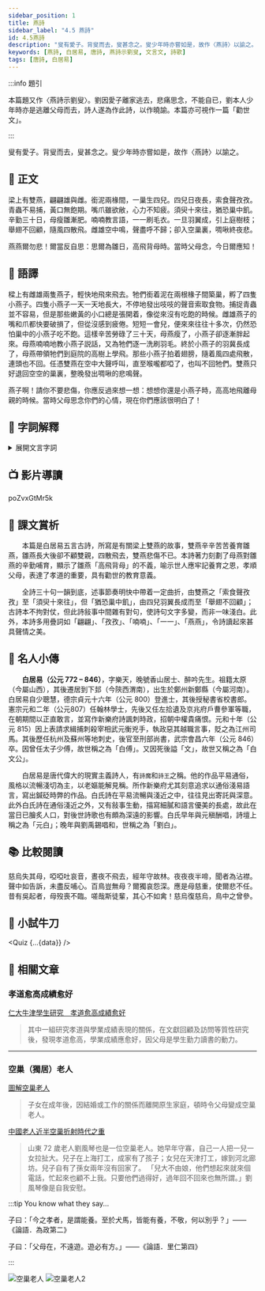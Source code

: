 ```yaml
---
sidebar_position: 1
title: 燕詩
sidebar_label: "4.5 燕詩"
id: 4.5燕詩
description: "叟有愛子。背叟而去，叟甚念之。叟少年時亦嘗如是，故作〈燕詩〉以諭之。"
keywords: [燕詩, 白居易, 唐詩, 燕詩示劉叟, 文言文, 詩歌]
tags: [唐詩, 白居易]
---
```


<Author name='白居易' />

:::info 題引

<p className="pre-text">本篇題又作〈燕詩示劉叟〉。劉因愛子離家逃去，悲痛思念，不能自已，劉本人少年時亦是逃離父母而去，詩人遂為作此詩，以作曉諭。本篇亦可視作一篇「勸世文」。</p>

:::

<p className="pre-text">叟有愛子。背叟而去，叟甚念之。叟少年時亦嘗如是，故作〈燕詩〉以諭之。</p>

## 📖 正文

<div className="main-text poetry" style={{maxWidth: "48rem", textAlign: "justify", textAlignLast: "justify", margin: "0 auto" }}>

<p><Annotate title="同「樑」，架在柱上，用來支撐屋頂的橫木。">梁</Annotate>上有雙燕，翩翩雄與雌。<Annotate title="用嘴含物或叼物。">銜</Annotate>泥兩<Annotate title="架在屋梁橫木上，以承接木條及屋頂的木材。">椽</Annotate>間，一巢生四兒。四兒日夜長，<Annotate title="討食。粵：[摵]，[saak3]。">索食</Annotate>聲<Annotate title="狀聲詞，形容鳥鳴聲。粵：[之]，[zi1]">孜孜</Annotate>。青蟲不易捕，<Annotate title="雛鳥出生時，嘴為黃色，故稱以借代小燕子。">黃口</Annotate>無飽期。嘴爪雖<Annotate title="將要破損。將：將要。敝：毀壞，指殘損，或作「弊」。">欲敝</Annotate>，心力不知疲。<Annotate title="片刻之間。">須臾</Annotate>十來往，<Annotate title="仍然。">猶</Annotate>恐巢中飢。辛勤三十日，母瘦雛漸肥。喃喃教言語，一一刷毛衣。一旦羽翼成，引上庭樹枝；舉翅不回顧，隨風四散飛。雌雄空中鳴，聲盡呼不歸；卻入空巢裏，<Annotate title="形容鳥叫聲。粵：[周周]，[zau1zau1]；亦讀作[嘲周]，[zaau1zau1]。">啁啾</Annotate>終夜悲。</p>

<p>燕燕爾勿悲！爾當反自思：思爾為雛日，高飛背母時。當時父母念，今日爾應知！<span style={{ width: "14em", display: "inline-block" }} /></p>

</div>

## 📝 語譯

<div className="translation-text">

樑上有雌雄兩隻燕子，輕快地飛來飛去。牠們銜着泥在兩根椽子間築巢，孵了四隻小燕子。四隻小燕子一天一天地長大，不停地發出吱吱的聲音索取食物。捕捉青蟲並不容易，但是那些嫩黃的小口總是張開着，像從來沒有吃飽的時候。雌雄燕子的嘴和爪都快要破損了，但從沒感到疲倦。短短一會兒，便來來往往十多次，仍然恐怕巢中的小燕子吃不飽。這樣辛苦勞碌了三十天，母燕瘦了，小燕子卻逐漸胖起來。母燕喃喃地教小燕子説話，又為牠們逐一洗刷羽毛。終於小燕子的羽冀長成了，母燕帶領牠們到庭院的高樹上學飛。那些小燕子拍着翅膀，隨着風四處飛散，連頭也不回。任憑雙燕在空中大聲呼叫，直至喉嚨都啞了，也叫不回牠們。雙燕只好退回空空的巢裏，整晚發出啁啾的悲鳴聲。

燕子啊！請你不要悲傷，你應反過來想一想：想想你還是小燕子時，高高地飛離母親的時候。當時父母思念你們的心情，現在你們應該很明白了！

</div>

## 💬 字詞解釋

<details>
  <summary>展開文言字詞</summary>

1. 梁：同「樑」，架在柱上，用來支撐屋頂的橫木。
   
2. 銜：用嘴含物或叼物。

3. 椽：架在屋梁橫木上，以承接木條及屋頂的木材。
> ![椽梁之辨](/img/S1/4.5燕詩/梁椽.jpeg)

4. 索食：討食。索：<span className="py-circle">粵</span> [摵]，[saak3]。
   
5. 孜孜：狀聲詞，形容鳥鳴聲。<span className="py-circle">粵</span> [之]，[zi1]。
   
6. 黃口：雛鳥出生時，嘴為黃色，故稱以借代小燕子。
> ![黃口無飽期](/img/S1/4.5燕詩/黃口無飽期.jpg)
   
7. 欲敝：將要破損。將：將要。敝：毀壞，指殘損，或作「弊」。
   
8. 須臾：片刻之間。
 
:::tip 文言詞彙

俄、俄而、俄頃、少頃、少時、少間、須臾、斯須、彈指、刹那  
以上詞語都是形容`短暫的時間`。  

:::  

9. 猶：仍然。    

10.  啁啾：形容鳥叫聲。<span className="py-circle">粵</span> [周周]，[zau1zau1]；亦讀作[嘲周]，[zaau1zau1]。  
   
</details>

## 📺 影片導讀

<Tabs>
  <TabItem value="作者介紹" default>
    <Youtube>poZvxGtMr5k</Youtube>
  </TabItem>
</Tabs>

## 🌈 課文賞析

　　本篇是白居易五言古詩，所寫是有關梁上雙燕的故事，雙燕辛辛苦苦養育雛燕，雛燕長大後卻不顧雙親，四散飛去，雙燕悲傷不已。本詩著力刻劃了母燕對雛燕的辛勤哺育，顯示了雛燕「高飛背母」的不義，喻示世人應牢記養育之恩，孝順父母，表達了孝道的重要，具有勸世的教育意義。

　　全詩三十句一韻到底，述事節奏明快中帶着一定曲折，由雙燕之「索食聲孜孜」至「須臾十來往」，但「猶恐巢中飢」，由四兒羽翼長成而至「舉翅不回顧」；古詩本不拘對仗，但此詩敍事中間雜有對句，使詩句文字多變，而非一味淺白。此外，本詩多用疊詞如「翩翩」、「孜孜」、「喃喃」、「一一」、「燕燕」，令詩讀起來甚具聲情之美。

## 🦹 名人小傳

　　**白居易（公元 772 – 846）**，字樂天，晚號香山居士、醉吟先生。祖籍太原（今屬山西），其後遷居到下邽（今陝西渭南），出生於鄭州新鄭縣（今屬河南）。白居易自少聰慧，德宗貞元十六年（公元 800）登進士，其後授秘書省校書郎。憲宗元和二年（公元807）任翰林學士，先後又任左拾遺及京兆府戶曹參軍等職，在朝期間以正直敢言，並寫作新樂府詩諷刺時政，招朝中權貴痛恨。元和十年（公元 815）因上表請求緝捕刺殺宰相武元衡兇手，執政惡其越職言事，貶之為江州司馬。其後歷任杭州及蘇州等地刺史，後官至刑部尚書，武宗會昌六年（公元 846）卒。因曾任太子少傅，故世稱之為「白傅」。又因死後謚「文」，故世又稱之為「白文公」。

　　白居易是唐代偉大的現實主義詩人，有`詩魔`和`詩王`之稱。他的作品平易通俗，風格以流暢淺切為主，以老嫗能解見稱。所作新樂府尤其刻意追求以通俗淺易語言，寫出鍼砭時弊的作品。白氏詩在平易流暢與淺近之中，往往見出寄託與深意。此外白氏詩在通俗淺近之外，又有敍事生動，描寫細膩和語言優美的長處，故此在當日已膾炙人口，對後世詩歌也有頗為深遠的影響。白氏早年與元稹酬唱，詩壇上稱之為「元白」；晚年與劉禹錫唱和，世稱之為「劉白」。

## 📚 比較閱讀

<Author name='白居易' source="〈慈烏夜啼〉" />

<p className="translation-text poetry">慈烏失其母，啞啞吐哀音，晝夜不飛去，經年守故林。夜夜夜半啼，聞者為沾襟。聲中如告訴，未盡反哺心。百鳥豈無母？爾獨哀怨深。應是母慈重，使爾悲不任。昔有吳起者，母歿喪不臨。嗟哉斯徒輩，其心不如禽！慈烏復慈烏，鳥中之曾參。</p>

## 🚀 小試牛刀


<Quiz {...{data}} />

## 🔗 相關文章

### 孝道愈高成績愈好

[仁大牛津學生研究　孝道愈高成績愈好](https://hk.sports.yahoo.com/news/仁大牛津學生研究-孝道愈高成績愈好-221114942.html#:~:text=「其中一組研究孝道與學業成績表現的關係，在文獻回顧及訪問等質性研究後，發現孝道愈高，學業成績應愈好，因父母是學生勤力讀書的動力。」)

>其中一組研究孝道與學業成績表現的關係，在文獻回顧及訪問等質性研究後，發現孝道愈高，學業成績應愈好，因父母是學生勤力讀書的動力。

---

### 空巢（獨居）老人

[圖解空巢老人](https://ls.chiculture.org.hk/tc/national-conditions/329#:~:text=這些子女在成年後，因結婚或工作的關係而離開原生家庭，頓時令父母變成空巢老人。)

>子女在成年後，因結婚或工作的關係而離開原生家庭，頓時令父母變成空巢老人。

[中國老人近半空巢折射時代之重](http://opinion.people.com.cn/GB/373158/375930/index.html)

>山東 72 歲老人劉風琴也是一位空巢老人。她早年守寡，自己一人把一兒一女拉扯大。兒子在上海打工，成家有了孩子；女兒在天津打工，嫁到河北廊坊。兒子自有了孫女兩年沒有回家了。 「兒大不由娘，他們想起來就來個電話，忙起來也顧不上我。只要他們過得好，過年回不回來也無所謂。」劉風琴像是自我安慰。

:::tip You know what they say...

子曰：「今之孝者，是謂能養。至於犬馬，皆能有養，不敬，何以別乎？」<span className="source-text">——《論語．為政第二》</span>

子曰：「父母在，不遠遊。遊必有方。」<span className="source-text">——《論語．里仁第四》</span>

:::

![空巢老人](/img/S1/4.5燕詩/空巢老人.jpg)
![空巢老人2](/img/S1/4.5燕詩/空巢老人2.jpg)